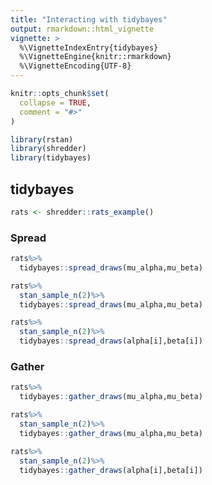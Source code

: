```yaml
---
title: "Interacting with tidybayes"
output: rmarkdown::html_vignette
vignette: >
  %\VignetteIndexEntry{tidybayes}
  %\VignetteEngine{knitr::rmarkdown}
  %\VignetteEncoding{UTF-8}
---
```


```r
knitr::opts_chunk$set(
  collapse = TRUE,
  comment = "#>"
)
```

```r
library(rstan)
library(shredder)
library(tidybayes)
```

## tidybayes

```r
rats <- shredder::rats_example()
```

### Spread

```r
rats%>%
  tidybayes::spread_draws(mu_alpha,mu_beta)

rats%>%
  stan_sample_n(2)%>%
  tidybayes::spread_draws(mu_alpha,mu_beta)

rats%>%
  stan_sample_n(2)%>%
  tidybayes::spread_draws(alpha[i],beta[i])

```
 
### Gather

```r
rats%>%
  tidybayes::gather_draws(mu_alpha,mu_beta)

rats%>%
  stan_sample_n(2)%>%
  tidybayes::gather_draws(mu_alpha,mu_beta)

rats%>%
  stan_sample_n(2)%>%
  tidybayes::gather_draws(alpha[i],beta[i])
```
